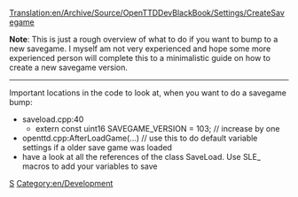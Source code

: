 [[Translation:en/Archive/Source/OpenTTDDevBlackBook/Settings/CreateSavegame]]
{{en/Development/Navigation}}

'''Note''': This is just a rough overview of what to do if you want to bump to a new savegame. I myself am not very experienced and hope some more experienced person will complete this to a minimalistic guide on how to create a new savegame version.

------

Important locations in the code to look at, when you want to do a savegame bump:

* saveload.cpp:40
** extern const uint16 SAVEGAME_VERSION = 103; // increase by one
* openttd.cpp:AfterLoadGame(...) // use this to do default variable settings if a older save game was loaded
* have a look at all the references of the class SaveLoad. Use SLE_ macros to add your variables to save


[[Category:en/Archive/Source/OpenTTDDevBlackBook|S]]
[[Category:en/Development]]